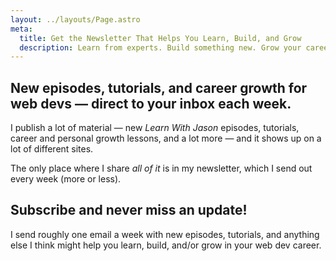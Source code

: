 ```yaml
---
layout: ../layouts/Page.astro
meta:
  title: Get the Newsletter That Helps You Learn, Build, and Grow
  description: Learn from experts. Build something new. Grow your career. The web is more fun with friends; let’s stick together.
---
```



## New episodes, tutorials, and career growth for web devs — direct to your inbox each week.

I publish a lot of material — new _Learn With Jason_ episodes, tutorials, career and personal growth lessons, and a lot more — and it shows up on a lot of different sites.

The only place where I share _all of it_ is in my newsletter, which I send out every week (more or less).

<OptInForm disclaimer="And just so we’re clear: I won’t share or sell your information and you can unsubscribe with one click (and no guilt trip) at any time.">

## Subscribe and never miss an update!

I send roughly one email a week with new episodes, tutorials, and anything else I think might help you learn, build, and/or grow in your web dev career.

</OptInForm>
